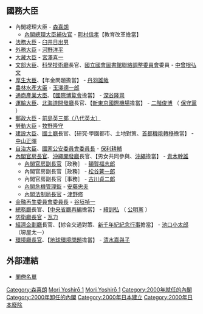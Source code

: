 {{日本内閣記事
|內閣名 = 第一次森内閣
|假名 = だいいちじもりないかく
|羅馬字 = Daīchiji Mori Naikaku
|代數 = 85
|首相名 = 森喜朗
|前職 = 日本[[眾議院_(日本)|眾議院議員]]、[[自由民主黨總裁|自由民主黨總裁]]
|成立年 = 2000年
|成立月日 = 4月5日
|總辭年 = 2000年
|總辭月日 = 7月4日
|執政黨 = [[自由民主黨_(日本)|自由民主黨]]<br />[[公明黨|公明黨]]<br />[[保守新黨|保守黨]]
|成員名單 = http://www.kantei.go.jp/jp/rekidai/kakuryo/85.html
|職務 = [[眾議院_(日本)|眾議院]]議員、[[自由民主黨總裁|自由民主黨總裁]]
|圖像 =[[File:Yoshirō_Mori_Cabinet_20000405.jpg|250px]]
|圖像說明 = 2000年4月5日 
}}

== 國務大臣 ==
* 內閣總理大臣 - [[森喜朗|森喜朗]]
** [[內閣總理大臣補佐官|內閣總理大臣補佐官]] - [[町村信孝|町村信孝]]【教育改革擔當】
* [[法務大臣|法務大臣]] - [[臼井日出男|臼井日出男]]
* [[外務大臣_(日本)|外務大臣]] - [[河野洋平|河野洋平]]
* [[大藏大臣|大藏大臣]] - [[宮澤喜一|宮澤喜一]]
* [[文部大臣|文部大臣]]、[[科學技術廳|科學技術廳]]長官、[[國立國會圖書館聯絡調整委員會|國立國會圖書館聯絡調整委員會]]委員 - [[中曾根弘文|中曾根弘文]]
* [[厚生大臣|厚生大臣]]、【年金問題擔當】 - [[丹羽雄哉|丹羽雄哉]]
* [[農林水產大臣|農林水產大臣]] - [[玉澤德一郎|玉澤德一郎]]
* [[通商產業大臣|通商產業大臣]]、【[[國際博覧會|國際博覧會]]擔當】 - [[深谷隆司|深谷隆司]]
* [[運輸大臣|運輸大臣]]、[[北海道開發廳|北海道開發廳]]長官、【[[成田國際機場|新東京國際機場]]擔當】 - [[二階俊博|二階俊博]] （ [[保守新黨|保守黨]] ）
* [[郵政大臣|郵政大臣]] - [[八代英太|前島英三郎（八代英太）]]
* [[勞動大臣|勞動大臣]] - [[牧野隆守|牧野隆守]]
* [[建設大臣|建設大臣]]、[[國土廳|國土廳]]長官、【研究·學園都市、土地對策、[[首都機能轉移|首都機能轉移]]擔當】 - [[中山正暉|中山正暉]]
* [[自治大臣|自治大臣]]、[[國家公安委員會委員長|國家公安委員會委員長]] - [[保利耕輔|保利耕輔]]
* [[內閣官房長官|內閣官房長官]]、[[沖繩開發廳|沖繩開發廳]]長官、【男女共同參與、[[沖繩縣|沖繩]]擔當】 - [[青木幹雄|青木幹雄]]
** [[內閣官房副長官|內閣官房副長官]]［政務］ - [[額賀福志郎|額賀福志郎]]
** 內閣官房副長官［政務］ - [[松谷蒼一郎|松谷蒼一郎]]
** 內閣官房副長官［事務］ - [[古川貞二郎|古川貞二郎]]
** [[內閣危機管理監|內閣危機管理監]] - [[安藤忠夫|安藤忠夫]]
** [[內閣法制局長官|內閣法制局長官]] - [[津野修|津野修]]
* [[金融擔當大臣|金融再生委員會委員長]] - [[谷垣禎一|谷垣禎一]]
* [[總務廳_(日本)|總務廳]]長官、【[[中央省廳再編|中央省廳再編]]擔當】 - [[続訓弘|續訓弘]] （ [[公明黨|公明黨]] ）
* [[防衛廳長官|防衛廳長官]] - [[瓦力_(政治人物)|瓦力]]
* [[經濟企劃廳|經濟企劃廳]]長官、【綜合交通對策、[[互聯網博覧會|新千年紀紀念行事]]擔當】 - [[堺屋太一|池口小太郎]]（堺屋太一）
* [[環境大臣|環境廳長官]]、【[[地球環境問題|地球環境問題]]擔當】 - [[清水嘉與子|清水嘉與子]]

== 外部連結 ==
*[http://www.kantei.go.jp/jp/rekidai/kakuryo/85.html 閣僚名單] {{Wayback|url=http://www.kantei.go.jp/jp/rekidai/kakuryo/85.html |date=20141003085137 }}

{{第一次森內閣}}
{{日本国歴代内閣|[[小淵內閣_(第二次改造)|小淵第二次改造內閣]]|第一次森內閣|2000年4月5日 - 2000年7月4日|[[第2次森內閣|第二次森內閣]]}}

[[Category:森喜朗|Category:森喜朗]]
[[Category:日本歷代內閣|Mori Yoshirō 1]]
[[Category:平成時代內閣|Mori Yoshirō 1]]
[[Category:2000年就任的內閣|Category:2000年就任的內閣]]
[[Category:2000年卸任的內閣|Category:2000年卸任的內閣]]
[[Category:2000年日本建立|Category:2000年日本建立]]
[[Category:2000年日本廢除|Category:2000年日本廢除]]